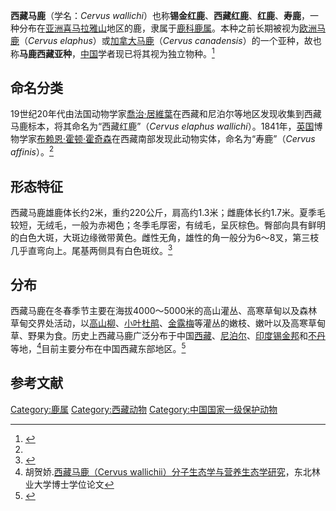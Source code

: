 {{Speciesbox
| image = Tibetan red deer.jpg
| image_caption = 
| status = 
| status_system = IUCN3.1
| status_ref = 
| taxon = Cervus wallichi
| authority = [[喬治·居維葉|G.Cuvier]], 1823
| synonyms = *''Cervus elaphus wallichi'' Cuvier, 1823
*''Cervus wallichi'' Cuvier, 1823
*''Cervus canadensis wallichi'' 
*''Cervus affinis wallichi''
*''Cervus elaphus affinis'' Hodgson, 1841
*''Cervus affinis'' Hodgson, 1841
}}
'''西藏马鹿'''（学名：''Cervus wallichi''）也称'''锡金红鹿'''、'''西藏红鹿'''、'''红鹿'''、'''寿鹿'''，一种分布在[[亚洲|亚洲]][[喜马拉雅山|喜马拉雅山]]地区的鹿，隶属于[[鹿科|鹿科]][[鹿属|鹿属]]。本种之前长期被视为[[欧洲马鹿|欧洲马鹿]]（''Cervus elaphus''）或[[加拿大马鹿|加拿大马鹿]]（''Cervus canadensis''）的一个亚种，故也称'''马鹿西藏亚种'''，[[中国|中国]]学者现已将其视为独立物种。<ref>{{cite journal |author1=蒋志刚，马勇，吴毅，王应祥，冯祚建，周开亚，刘少英，罗振华，李春旺 |title=中国哺乳动物多样性 |journal=《生物多样性》 |date=2015 |volume=23 |issue=3 |pages=351-364 |doi=10.17520/biods.2014202 |url=https://max.book118.com/html/2017/0617/116226363.shtm |accessdate=2021-03-22}}</ref>
==命名分类==
19世纪20年代由法国动物学家[[喬治·居維葉|喬治·居維葉]]在西藏和尼泊尔等地区发现收集到西藏马鹿标本，将其命名为“西藏红鹿”（''Cervus elaphus wallichi''）。1841年，[[英国|英国]]博物学家[[布赖恩·霍顿·霍奇森|布赖恩·霍顿·霍奇森]]在西藏南部发现此动物实体，命名为“寿鹿”（''Cervus affinis''）。<ref name=胡贺娇/>
==形态特征==
西藏马鹿雄鹿体长约2米，重约220公斤，肩高约1.3米；雌鹿体长约1.7米。夏季毛较短，无绒毛，一般为赤褐色；冬季毛厚密，有绒毛，呈灰棕色。臀部向具有鲜明的白色大斑，大斑边缘微带黄色。雌性无角，雄性的角一般分为6～8叉，第三枝几乎直弯向上。尾基两侧具有白色斑纹。<ref>{{cite journal |author1=刘务林 |title=极度濒危的珍贵动物种群—西藏马鹿 |journal=《西藏科技》 |date=2009 |issue=6 |pages=65-68 |doi=10.3969/j.issn.1004-3403.2009.06.028 |url=https://www.ixueshu.com/document/1ea00ff27973989b1dcdafabfcaa6328318947a18e7f9386.html |accessdate=2021-03-22}}</ref>
==分布==
西藏马鹿在冬春季节主要在海拔4000～5000米的高山灌丛、高寒草甸以及森林草甸交界处活动，以[[杯腺柳|高山柳]]、[[小叶杜鹃|小叶杜鹃]]、[[金露梅|金露梅]]等灌丛的嫩枝、嫩叶以及高寒草甸草、野果为食。历史上西藏马鹿广泛分布于中国[[西藏|西藏]]、[[尼泊尔|尼泊尔]]、[[印度|印度]][[锡金邦|锡金邦]]和[[不丹|不丹]]等地，<ref name=胡贺娇>胡贺娇.[https://www.doc88.com/p-7095650919300.html 西藏马鹿（Cervus wallichii）分子生态学与营养生态学研究]，东北林业大学博士学位论文</ref>目前主要分布在中国西藏东部地区。<ref>{{cite web |title=西藏马鹿种群数量增至8000多只(图) |url=http://roll.sohu.com/20160113/n434383608.shtml |website=搜狐 |accessdate=2021-03-22}}</ref> 


==参考文献==
{{reflist}}

{{Taxonbar|from=Q742925}}
[[Category:鹿属|Category:鹿属]]
[[Category:西藏动物|Category:西藏动物]]
[[Category:中国国家一级保护动物|Category:中国国家一级保护动物]]